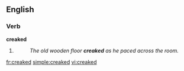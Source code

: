 ==English==

===Verb===
'''creaked'''

# {{past of|[[creak]]}}
#: ''The old wooden floor '''creaked''' as he paced across the room.''

[[fr:creaked]]
[[simple:creaked]]
[[vi:creaked]]